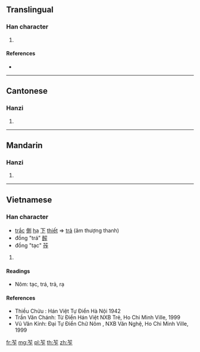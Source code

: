 {{character info/new}}
==Translingual==

===Han character===
{{Han char|rn=140|rad=艸|as=05|sn=11|four=44811|canj=TOS}}

# {{defn|Han|sort=艸05}}

====References====
* {{Han ref|kx=1024.120|dkj=30809|dj=1484.060|hdz=53193.060|uh=82F2|ud=33522|bh=D078|bd=53368}}

----

==Cantonese==

===Hanzi===
{{yue-hanzi|jyut=|y=ja3}}

# {{defn|lang=yue|sort=艸05}}

----

==Mandarin==

===Hanzi===
{{cmn-hanzi|pin=[[zhǎ]] ([[zha3]]), [[zhà]] ([[zha4]]), [[zuó]] ([[zuo2]])|wg=cha<sup>3</sup>, cha<sup>4</sup>, tso<sup>2</sup>}}

# {{defn|lang=cmn|sort=艸05}}

----

==Vietnamese==

===Han character===
{{vi-hantu|tạc, trá, trả|rs=艸05}}
* [[trắc]] [[側]] [[hạ]] [[下]] [[thiết]] => [[trả]] (âm thượng thanh)
* đồng "trá" [[醡]]
* đồng "tạc" [[莋]]

# {{defn|lang=vi|sort=艸05}}

====Readings====
* Nôm: tạc, trá, trả, rạ

====References====
* Thiều Chửu : Hán Việt Tự Điển Hà Nội 1942
* Trần Văn Chánh: Từ Điển Hán Việt NXB Trẻ, Ho Chi Minh Ville, 1999
* Vũ Văn Kính: Đại Tự Điển Chữ Nôm , NXB Văn Nghệ, Ho Chi Minh Ville, 1999

[[fr:苲]]
[[mg:苲]]
[[pl:苲]]
[[th:苲]]
[[zh:苲]]